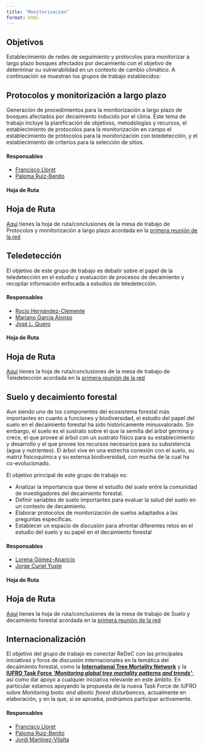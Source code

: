 ```yaml
---
title: "Monitorización"
format: html
---
```


## Objetivos 
Establecimiento de redes de seguimiento y protocolos para monitorizar a largo plazo bosques afectados por decaimiento con el objetivo de determinar su vulnerabilidad en un contexto de cambio climático. A continuación se muestran los grupos de trabajo establecidos: 

## Protocolos y monitorización a largo plazo
Generación de procedimientos para la monitorización a largo plazo de bosques afectados por decaimiento inducido por el clima. Este tema de trabajo incluye la planificación de objetivos, metodologías y recursos, el establecimiento de protocolos para la monitorización en campo el establecimiento de protocolos para la monitorización con teledetección, y el establecimiento de criterios para la selección de sitios.

#### Responsables
- [Francisco Lloret](../../people/lloret_francisco)
- [Paloma Ruiz-Benito](../../people/ruiz_benito)

#### Hoja de Ruta
::: {.callout-tip}
## Hoja de Ruta
[Aquí](../assets/202409_nerja/protocolos_monitorizacion_nerja_octubre_2024.pdf) tienes la hoja de ruta/conclusiones de la mesa de trabajo de Protocolos y monitorización a largo plazo acordada en la [primera reunión de la red](../workshops/202409_nerja/programa.qmd)
:::

## Teledetección 
El objetivo de este grupo de trabajo es debatir sobre el papel de la teledetección en el estudio y evaluación de procesos de decaimiento y recopilar información enfocada a estudios de teledetección. 

#### Responsables
- [Rocío Hernández-Clemente](../../people/hernandez_clemente)
- [Mariano García Alonso](../../people/garcia_alonso)
- [José L. Quero](../../people/quero_jose)

#### Hoja de Ruta
::: {.callout-tip}
## Hoja de Ruta
[Aquí](../assets/202409_nerja/teledeteccion_nerja_octubre_2024.pdf) tienes la hoja de ruta/conclusiones de la mesa de trabajo de Teledetección acordada en la [primera reunión de la red](../workshops/202409_nerja/programa.qmd)
:::

## Suelo y decaimiento forestal

Aun siendo uno de los componentes del ecosistema forestal más importantes en cuanto a funciones y biodiversidad, el estudio del papel del suelo en el decaimiento forestal ha sido históricamente minusvalorado. Sin embargo, el suelo es el sustrato sobre el que la semilla del árbol germina y crece, el que provee al árbol con un sustrato físico para su establecimiento y desarrollo y el que provee los recursos necesarios para su subsistencia (agua y nutrientes). El árbol vive en una estrecha conexión con el suelo, su matriz fisicoquímica y su extensa biodiversidad, con mucha de la cual ha co-evolucionado. 

El objetivo principal de este grupo de trabajo es:

- Analizar la importancia que tiene el estudio del suelo entre la comunidad de investigadores del decaimiento forestal.  
- Definir variables de suelo importantes para evaluar la salud del suelo en un contexto de decaimiento.
- Elaborar protocolos de monitorización de suelos adaptados a las preguntas específicas. 
- Establecer un espacio de discusión para afrontar diferentes retos en el estudio del suelo y su papel en el decaimiento forestal

#### Responsables
- [Lorena Gómez-Aparicio](../../people/gomez_aparicio)
- [Jorge Curiel Yuste](../../people/curiel_jorge)

#### Hoja de Ruta
::: {.callout-tip}
## Hoja de Ruta
[Aquí](../assets/202409_nerja/suelo_nerja_octubre_2024.pdf) tienes la hoja de ruta/conclusiones de la mesa de trabajo de Suelo y decaimiento forestal acordada en la [primera reunión de la red](../workshops/202409_nerja/programa.qmd)
:::

## Internacionalización
El objetivo del grupo de trabajo es conectar ReDeC con las principales iniciativas y foros de discusión internacionales en la temática del decaimiento forestal, como la [**International Tree Mortality Network**](https://www.tree-mortality.net/) y la [**IUFRO Task Force** ***'Monitoring global tree mortality patterns and trends'***](https://www.iufro.org/science/task-forces/tree-mortality-patterns/); así como dar apoyo a cualquier iniciativa relevante en este ámbito. En particular estamos apoyando la propuesta de la nueva Task Force de IUFRO sobre *Monitoring biotic and abiotic forest disturbances*, actualmente en elaboración, y en la que, si se aprueba, podríamos participar activamente.

#### Responsables
- [Francisco Lloret](../../people/lloret_francisco)
- [Paloma Ruiz-Benito](../../people/ruiz_benito)
- [Jordi Martínez-Vilalta](../../people/martinez_vilalta)